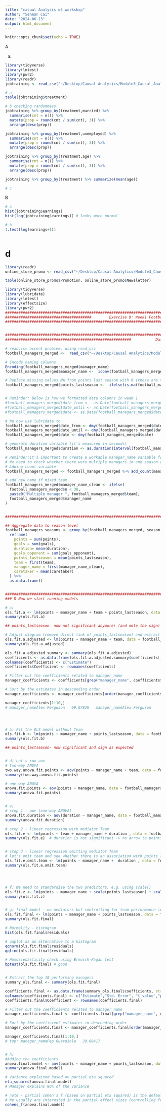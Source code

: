 ```yaml
---
title: "casual Analysis w3 workshop"
author: "Sennan Cai"
date: "2024-06-13"
output: html_document
---
```


```r
knitr::opts_chunk$set(echo = TRUE)
```

A

a)

```r
library(tidyverse)
library(lmtest)
library(pwr2)
library(readr)
jobtraining <- read_csv("~/Desktop/Causal Analytics/Module3_Causal_Analytics/w3/jobtraining.csv")
```

```r
# a
table(jobtraining$treatment)

# b checking randomness 
jobtraining %>% group_by(treatment,married) %>%
  summarise(cnt = n()) %>%
  mutate(prop = round(cnt / sum(cnt), 3)) %>% 
  arrange(desc(prop))

jobtraining %>% group_by(treatment,unemployed) %>%
  summarise(cnt = n()) %>%
  mutate(prop = round(cnt / sum(cnt), 3)) %>% 
  arrange(desc(prop))

jobtraining %>% group_by(treatment,age) %>%
  summarise(cnt = n()) %>%
  mutate(prop = round(cnt / sum(cnt), 3)) %>% 
  arrange(desc(prop))

jobtraining %>% group_by(treatment) %>% summarize(mean(age))

# c

```

B

```r
# a
hist(jobtraining$earnings)
hist(log(jobtraining$earnings)) # looks much normal

# b
t.test(log(earnings+1))



```

# d

```r
library(readr)
online_store_promo <- read_csv("~/Desktop/Causal Analytics/Module3_Causal_Analytics/w3/online_store_promo.csv")
```

```r
table(online_store_promo$Promotion, online_store_promo$Newsletter)
```


```r
library(tidyverse)
library(lubridate)
library(lmtest)
library(effectsize)
library(pwr2)
######################################################################################################################################################################
#######################################        Exercise D: Week1 Football Manager Analysis revisited                    ##############################################
######################################################################################################################################################################


######################################################################################################################################################################
#########################################################           Data preparation        ##########################################################################

# read.csv accent problem, using read_csv
football_managers_merged <-  read_csv("~/Desktop/Causal Analytics/Module3_Causal_Analytics/w3/football_managers_all.csv")

# Encode naming columns
Encoding(football_managers_merged$manager_name)
football_managers_merged$manager_name <-  iconv(football_managers_merged$manager_name, to='UTF-8')

# Replace missing values NA from points last season with 0 (these are teams that got promoted to the premier league)
football_managers_merged$points_lastseason <-  ifelse(is.na(football_managers_merged$points_lastseason),0,football_managers_merged$points_lastseason)


# Reminder: Below is how we formatted date columns in week 1
#football_managers_merged$date_from <-  as.Date(football_managers_merged$date_from, format = "%d-%b-%y")
#football_managers_merged$date_until <- as.Date(football_managers_merged$date_until, format = "%d-%b-%y")
#football_managers_merged$date <- as.Date(football_managers_merged$date, format = "%d/%m/%Y")

# We now use lubridate to 
football_managers_merged$date_from <- dmy(football_managers_merged$date_from)
football_managers_merged$date_until <- dmy(football_managers_merged$date_until)
football_managers_merged$date <- dmy(football_managers_merged$date)

# generate duration variable (it's measured in seconds)
football_managers_merged$duration <- as.duration(interval(football_managers_merged$date_from, football_managers_merged$date_until))

# Reminder:it's important to create a workable manager_name variable for the aggregate data set
# We need to check whether there were multiple managers in one season and create a unique variable for each team
# Adding count variable 
football_managers_merged <- football_managers_merged %>% add_count(manager_name, team, season)   

# add new name if mixed team
football_managers_merged$manager_name_clean <- ifelse(
  football_managers_merged$n < 38,
  paste0("Multiple manager ", football_managers_merged$team),
  football_managers_merged$manager_name
)


######################################################################################################################################################################

## Aggregate data to season level
football_managers_seasons <- group_by(football_managers_merged, season, team) %>% 
  reframe(
    points = sum(points),
    goals = sum(goals),
    duration= mean(duration),
    goals_opponent = sum(goals_opponent),
    points_lastseason = mean(points_lastseason),
    team = first(team),
    manager_name = first(manager_name_clean),
    caretaker = mean(caretaker)
  ) %>% 
  as.data.frame()                                        


######################################################################################################################################################################
### D Now we start running models

# a) 
ols.fit.a <- lm(points ~ manager_name + team + points_lastseason, data = football_managers_seasons)
summary(ols.fit.a)

## points_lastseason  now not significant anymore! (and note the sign)

# Adjust diagram (remove direct link of points_lastseason) and extract the top 10 performing managers
ols.fit.a.adjusted <- lm(points ~ manager_name + team, data = football_managers_seasons)
summary(ols.fit.a.adjusted)

ols.fit.a.adjusted.summary <- summary(ols.fit.a.adjusted)
coefficients <- as.data.frame(ols.fit.a.adjusted.summary$coefficients[,1], stringsAsFactors = FALSE)
colnames(coefficients) <- c("Estimate")
coefficients$Coefficient <- rownames(coefficients)

# Filter out the coefficients related to manager_name
manager_coefficients <- coefficients[grep("manager_name", coefficients$Coefficient), ]

# Sort by the estimates in descending order
manager_coefficients <- manager_coefficients[order(manager_coefficients$Estimate, decreasing = TRUE), ]

manager_coefficients[1:10,]
# manager_nameAlex Ferguson   69.07826   manager_nameAlex Ferguson




# b) Fit the OLS model without Team
ols.fit.b <- lm(points ~ manager_name + points_lastseason, data = football_managers_seasons)  
summary(ols.fit.b)

## points_lastseason- now significant and sign as expected


# d) Let's run aov
# two-way ANOVA
two.way.anova.fit.points <- aov(points ~ manager_name + team, data = football_managers_seasons)
summary(two.way.anova.fit.points)

# one-way ANOVA
anova.fit.points <- aov(points ~ manager_name, data = football_managers_seasons)
summary(anova.fit.points)


# e) 
# step 1 - aov (one-way ANOVA)
anova.fit.duration <- aov(duration ~ manager_name, data = football_managers_seasons)
summary(anova.fit.duration)

# step 2 - linear regression with mediator Team
ols.fit.e <- lm(points ~ team + manager_name + duration , data = football_managers_seasons)  
summary(ols.fit.e)  # duration is not significant -> no arrow to points


# step 3 - linear regression omitting mediator Team
# let's omit team and see whether there is an association with points (we also add points last season again)
ols.fit.e.omit.team <- lm(points ~ manager_name +  duration , data = football_managers_seasons)  
summary(ols.fit.e.omit.team)




# f) We need to standardise the two predictors, e.g. using scale()
ols.fit.z <- lm(points ~ manager_name + scale(points_lastseason) + scale(duration), data = football_managers_seasons)  
summary(ols.fit.z)


# g) final model - no mediators but controlling for team performance in previous season
ols.fit.final <- lm(points ~ manager_name + points_lastseason, data = football_managers_seasons)  
summary(ols.fit.final)

# Normality - histogram
hist(ols.fit.final$residuals)

# qqplot as an alternative to a histogram
qqnorm(ols.fit.final$residuals)  
qqline(ols.fit.final$residuals)

# Homoscedasticity check using Breusch-Pagan test
bptest(ols.fit.final) # good


# Extract the top 10 performing managers
summary_ols.final <- summary(ols.fit.final)

coefficients.final <- as.data.frame(summary_ols.final$coefficients, stringsAsFactors = FALSE)
colnames(coefficients.final) <- c("Estimate","Std. Error", "t value","p value")
coefficients.final$Coefficient <- rownames(coefficients.final)

# Filter out the coefficients related to manager_name
manager_coefficients.final <- coefficients.final[grep("manager_name", coefficients.final$Coefficient), ]

# Sort by the coefficient estimates in descending order
manager_coefficients.final <- manager_coefficients.final[order(manager_coefficients.final$Estimate, decreasing = TRUE), ]

manager_coefficients.final[1:10,]
# top: manager_namePep Guardiola   39.08417 


# h)
#Adding the coefficients
anova.final.model <- aov(points ~ manager_name + points_lastseason, data = football_managers_seasons)
summary(anova.final.model)

# Variance explained based on partial eta squared
eta_squared(anova.final.model)
# Manager explains 86% of the variance

# note - partial cohen's f (based on partial eta squared) is the default
# We usually are interested in the partial effect sizes (controlling for other variables)
cohens_f(anova.final.model)
```

